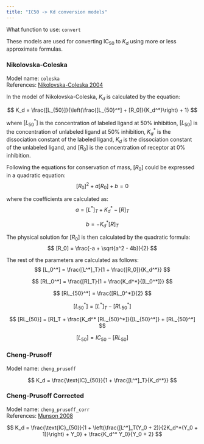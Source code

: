 ```yaml
---
title: "IC50 -> Kd conversion models"
---
```



What function to use: `convert`

These models are used for converting $\text{IC}_{50}$ to $K_d$ using more or less approximate formulas.

### Nikolovska-Coleska

Model name: `coleska`  
References: [Nikolovska-Coleska 2004](https://doi.org/10.1016/j.ab.2004.05.055)  

In the model of Nikolovska-Coleska, $K_d$ is calculated by the equation:  

$$
K_d = \frac{[L_{50}]}{\left(\frac{[L_{50}^*] + [R_0]}{K_d^*}\right) + 1}  
$$

where $[L_{50}^*]$ is the concentration of labeled ligand at 50% inhibition, $[L_{50}]$ is the concentration of unlabeled ligand at 50% inhibition, $K_d^*$ is the dissociation constant of the labeled ligand, $K_d$ is the dissociation constant of the unlabeled ligand, and $[R_0]$ is the concentration of receptor at 0% inhibition.

Following the equations for conservation of mass, $[R_0]$ could be expressed in a quadratic equation:  
$$
[R_0]^2 + a[R_0] + b = 0  
$$

where the coefficients are calculated as:  
$$
a = [L^*]_T + K_d^* - [R]_T  
$$

$$
b = -K_d^* [R]_T  
$$


<!---
::: {.callout-note}
Please note that the coefficients of this quadratic equation are expressed incorrectly in [Nikolovska-Coleska 2004](https://doi.org/10.1016/j.ab.2004.05.055).
:::
-->

The physical solution for $[R_0]$ is then calculated by the quadratic formula:  
$$
[R_0] = \frac{-a + \sqrt{a^2 - 4b}}{2}  
$$

The rest of the parameters are calculated as follows:  
$$
[L_0^*] = \frac{[L^*]_T}{1 + \frac{[R_0]}{K_d^*}}  
$$  

$$
[RL_0^*] = \frac{[R]_T}{1 + \frac{K_d^*}{[L_0^*]}}  
$$  

$$
[RL_{50}^*] = \frac{[RL_0^*]}{2}  
$$  

$$
[L_{50}^*] = [L^*]_T - [RL_{50}^*]  
$$ 

$$
[RL_{50}] = [R]_T + \frac{K_d^* [RL_{50}^*]}{[L_{50}^*]} + [RL_{50}^*]  
$$  

$$
[L_{50}] = IC_{50} - [RL_{50}]  
$$



### Cheng-Prusoff

Model name: `cheng_prusoff`



$$
K_d = \frac{\text{IC}_{50}}{1 + \frac{[L^*]_T}{K_d^*}}  
$$



### Cheng-Prusoff Corrected

Model name: `cheng_prusoff_corr`  
References: [Munson 2008](https://doi.org/10.3109/10799898809049010)


$$
K_d = \frac{\text{IC}_{50}}{1 + \left(\frac{[L^*]_T(Y_0 + 2)}{2K_d^*(Y_0 + 1)}\right) + Y_0} + \frac{K_d^* Y_0}{Y_0 + 2}  
$$

